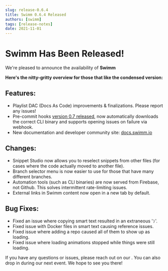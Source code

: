 ```yaml
---
slug: release-0.6.4
title: Swimm 0.6.4 Released
authors: [swimm] 
tags: [release-notes]
date: 2021-11-01
---
```


# Swimm <SwimmVersion/> Has Been Released!

We're pleased to announce the availability of **Swimm <SwimmVersion/>**<SwimmMoji text="release"/>

<SwimmReleaseBlogPost version="0.6.4" />

**Here's the nitty-gritty overview for those that like the condensed version:**

## Features:

 - Playlist DAC (Docs As Code) improvements & finalizations. Please report any issues!
 - Pre-commit hooks [version 0.7 released](https://github.com/swimmio/pre-commit), now automatically downloads the correct CLI binary and supports opening issues on failure via webhook. 
 - New documentation and developer community site: [docs.swimm.io](https://docs.swimm.io)
 
## Changes:
 
 - Snippet Studio now allows you to reselect snippets from other files (for cases where the code actually moved to another file).
 - Branch selector menu is now easier to use for those that have many different branches.
 - Automation tools (such as CLI binaries) are now served from Firebase, not Github. This solves intermittent rate-limiting issues.
 - External links in Swimm content now open in a new tab by default.

## Bug Fixes:

 - Fixed an issue where copying smart text resulted in an extraneous '`)`'.
 - Fixed issue with Docker files in smart text causing reference issues.
 - Fixed issue where adding a repo caused all of them to show up as loading.
 - Fixed issue where loading animations stopped while things were still loading.

If you have any questions or issues, please reach out on our <SwimmLink target="slack" />. You can
also drop in during our next <SwimmLink target="officeHours" /> event. We hope to see you there!

<SwimmReleaseTweet version="0.6.4"/>